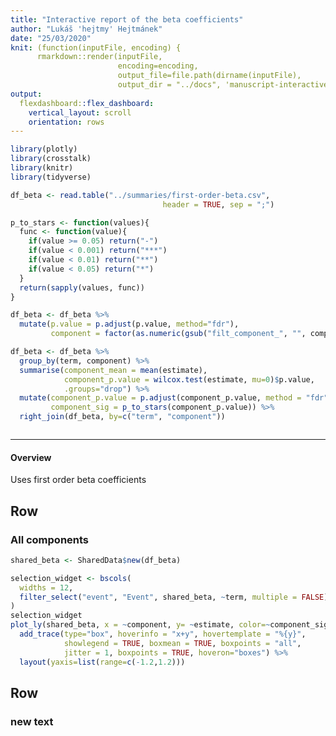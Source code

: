 ```yaml
---
title: "Interactive report of the beta coefficients"
author: "Lukáš 'hejtmy' Hejtmánek"
date: "25/03/2020"
knit: (function(inputFile, encoding) { 
      rmarkdown::render(inputFile,
                        encoding=encoding, 
                        output_file=file.path(dirname(inputFile),
                        output_dir = "../docs", 'manuscript-interactive-report.html'))})
output: 
  flexdashboard::flex_dashboard:
    vertical_layout: scroll
    orientation: rows
---
```

```r
library(plotly)
library(crosstalk)
library(knitr)
library(tidyverse)

df_beta <- read.table("../summaries/first-order-beta.csv",
                                  header = TRUE, sep = ";")

p_to_stars <- function(values){
  func <- function(value){
    if(value >= 0.05) return("-")
    if(value < 0.001) return("***")
    if(value < 0.01) return("**")
    if(value < 0.05) return("*")
  }
  return(sapply(values, func))
}

df_beta <- df_beta %>%
  mutate(p.value = p.adjust(p.value, method="fdr"),
         component = factor(as.numeric(gsub("filt_component_", "", component))))

df_beta <- df_beta %>%
  group_by(term, component) %>%
  summarise(component_mean = mean(estimate), 
            component_p.value = wilcox.test(estimate, mu=0)$p.value,
            .groups="drop") %>%
  mutate(component_p.value = p.adjust(component_p.value, method = "fdr"),
         component_sig = p_to_stars(component_p.value)) %>%
  right_join(df_beta, by=c("term", "component"))
```

```r

```

-------------------------------

#### Overview
Uses first order beta coefficients

Row
---------------------------

### All components
```r
shared_beta <- SharedData$new(df_beta)
```

```r
selection_widget <- bscols(
  widths = 12,
  filter_select("event", "Event", shared_beta, ~term, multiple = FALSE)
)
selection_widget
plot_ly(shared_beta, x = ~component, y= ~estimate, color=~component_sig) %>%
  add_trace(type="box", hoverinfo = "x+y", hovertemplate = "%{y}",
            showlegend = TRUE, boxmean = TRUE, boxpoints = "all", 
            jitter = 1, boxpoints = TRUE, hoveron="boxes") %>%
  layout(yaxis=list(range=c(-1.2,1.2)))
```


Row
---------------------------------
### new text

```r

```